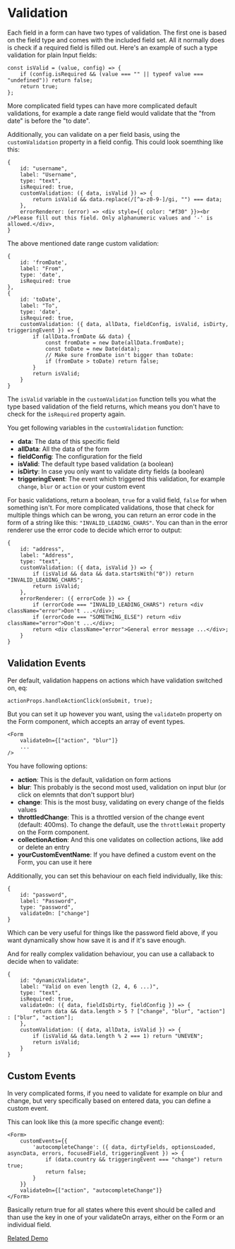 # Validation

Each field in a form can have two types of validation. The first one is based on the field type 
and comes with the included field set. All it normally does is check if a required field is filled 
out. Here's an example of such a type validation for plain Input fields:

```
const isValid = (value, config) => {
    if (config.isRequired && (value === "" || typeof value === "undefined")) return false;
    return true;
};
```

More complicated field types can have more complicated default validations, for example a date range 
field would validate that the "from date" is before the "to date".

Additionally, you can validate on a per field basis, using the `customValidation` property in a field config. 
This could look soemthing like this:

```
{
    id: "username",
    label: "Username",
    type: "text",
    isRequired: true,
    customValidation: ({ data, isValid }) => {
        return isValid && data.replace(/[^a-z0-9-]/gi, "") === data;
    },
    errorRenderer: (error) => <div style={{ color: "#f30" }}><br />Please fill out this field. Only alphanumeric values and '-' is allowed.</div>,
}
```

The above mentioned date range custom validation:

```
{
    id: 'fromDate',
    label: "From",
    type: 'date',
    isRequired: true
},
{
    id: 'toDate',
    label: "To",
    type: 'date',
    isRequired: true,
    customValidation: ({ data, allData, fieldConfig, isValid, isDirty, triggeringEvent }) => {
        if (allData.fromDate && data) {
            const fromDate = new Date(allData.fromDate);
            const toDate = new Date(data);
            // Make sure fromDate isn't bigger than toDate:
            if (fromDate > toDate) return false;
        }
        return isValid;
    }
}
```

The `isValid` variable in the `customValidation` function tells you what the type based validation of the field returns, which 
means you don't have to check for the `isRequired` property again.

You get following variables in the `customValidation` function:

- **data**: The data of this specific field
- **allData**: All the data of the form
- **fieldConfig**: The configuration for the field
- **isValid**: The default type based validation (a boolean)
- **isDirty**: In case you only want to validate dirty fields (a boolean)
- **triggeringEvent**: The event which triggered this validation, for example `change`, `blur` or `action` or your custom event

For basic validations, return a boolean, `true` for a valid field, `false` for when something isn't. 
For more complicated validations, those that check for multiple things which can be wrong, you can return an error code in the 
form of a string like this: `"INVALID_LEADING_CHARS"`. You can than in the error renderer use the error code to decide which 
error to output:

```
{
    id: "address",
    label: "Address",
    type: "text",
    customValidation: ({ data, isValid }) => {
        if (isValid && data && data.startsWith("0")) return "INVALID_LEADING_CHARS";
        return isValid;
    },
    errorRenderer: ({ errorCode }) => {
        if (errorCode === "INVALID_LEADING_CHARS") return <div className="error">Don't ...</div>;
        if (errorCode === "SOMETHING_ELSE") return <div className="error">Don't ...</div>;
        return <div className="error">General error message ...</div>;
    }
}
```

## Validation Events

Per default, validation happens on actions which have validation switched on, eq:

```
actionProps.handleActionClick(onSubmit, true);
```

But you can set it up however you want, using the `validateOn` property on the Form component, which accepts an array of event types.

```
<Form
    validateOn={["action", "blur"]}
    ...
/>
```

You have following options:

- **action**: This is the default, validation on form actions
- **blur**: This probably is the second most used, validation on input blur (or click on elemnts that don't support blur)
- **change**: This is the most busy, validating on every change of the fields values
- **throttledChange**: This is a throttled version of the change event (default: 400ms). To change the default, use the `throttleWait` property on the Form component.
- **collectionAction**: And this one validates on collection actions, like add or delete an entry
- **yourCustomEventName**: If you have defined a custom event on the Form, you can use it here

Additionally, you can set this behaviour on each field individually, like this:

```
{
    id: "password",
    label: "Password",
    type: "password",
    validateOn: ["change"]
}
```

Which can be very useful for things like the password field above, if you want dynamically show how save it is and if it's save enough.

And for really complex validation behaviour, you can use a callaback to decide when to validate:

```
{
    id: "dynamicValidate",
    label: "Valid on even length (2, 4, 6 ...)",
    type: "text",
    isRequired: true,
    validateOn: ({ data, fieldIsDirty, fieldConfig }) => {
        return data && data.length > 5 ? ["change", "blur", "action"] : ["blur", "action"];
    },
    customValidation: ({ data, allData, isValid }) => {
        if (isValid && data.length % 2 === 1) return "UNEVEN";
        return isValid;
    }
}
```

## Custom Events

In very complicated forms, if you need to validate for example on blur and change, but very specifically based on entered data, you 
can define a custom event.

This can look like this (a more specific change event):

```
<Form>
    customEvents={{
        'autocompleteChange': ({ data, dirtyFields, optionsLoaded, asyncData, errors, focusedField, triggeringEvent }) => {
            if (data.country && triggeringEvent === "change") return true;
            return false;
        }
    }}
    validateOn={["action", "autocompleteChange"]}
</Form>
```

Basically return true for all states where this event should be called and than use the key in one of your 
validateOn arrays, either on the Form or an individual field.

[Related Demo](https://stages-demo.vercel.app/validateon)